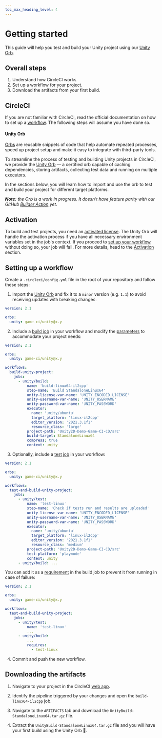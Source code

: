 ```yaml
---
toc_max_heading_level: 4
---
```


# Getting started

This guide will help you test and build your Unity project using our
[Unity Orb](https://circleci.com/developer/orbs/orb/game-ci/unity).

## Overall steps

1. Understand how CircleCI works.
2. Set up a workflow for your project.
3. Download the artifacts from your first build.

## CircleCI

If you are not familiar with CircleCI, read the official documentation on how to set up a
[workflow](https://circleci.com/docs/getting-started). The following steps will assume you have done
so.

#### Unity Orb

[Orbs](https://circleci.com/orbs/) are reusable snippets of code that help automate repeated
processes, speed up project setup and make it easy to integrate with third-party tools.

To streamline the process of testing and building Unity projects in CircleCI, we provide the
[Unity Orb](https://circleci.com/developer/orbs/orb/game-ci/unity) — a certified orb capable of
caching dependencies, storing artifacts, collecting test data and running on multiple
[executors](/docs/circleci/executors).

In the sections below, you will learn how to import and use the orb to test and build your project
for different target platforms.

_**Note:** the Orb is a work in progress. It doesn't have feature parity with our GitHub
[Builder Action](/docs/github/builder) yet._

## Activation

To build and test projects, you need an
[activated license](https://docs.unity3d.com/Manual/LicensesAndActivation.html). The Unity Orb will
handle the activation process if you have all necessary environment variables set in the job's
context. If you proceed to [set up your workflow](#setting-up-a-workflow) without doing so, your job
will fail. For more details, head to the [Activation](/docs/circleci/activation) section.

## Setting up a workflow

Create a `.circleci/config.yml` file in the root of your repository and follow these steps:

1. Import the [Unity Orb](https://circleci.com/developer/orbs/orb/game-ci/unity) and fix it to a
   `minor` version (e.g. `1.1`) to avoid receiving updates with breaking changes:

```yaml
version: 2.1

orbs:
  unity: game-ci/unity@x.y
```

2. Include a [build job](/docs/circleci/build) in your workflow and modify the
   [parameters](/docs/circleci/build#parameters) to accommodate your project needs:

```yaml
version: 2.1

orbs:
  unity: game-ci/unity@x.y

workflows:
  build-unity-project:
    jobs:
      - unity/build:
          name: 'build-linux64-il2cpp'
          step-name: 'Build StandaloneLinux64'
          unity-license-var-name: 'UNITY_ENCODED_LICENSE'
          unity-username-var-name: 'UNITY_USERNAME'
          unity-password-var-name: 'UNITY_PASSWORD'
          executor:
            name: 'unity/ubuntu'
            target_platform: 'linux-il2cpp'
            editor_version: '2021.3.1f1'
            resource_class: 'large'
          project-path: 'Unity2D-Demo-Game-CI-CD/src'
          build-target: StandaloneLinux64
          compress: true
          context: unity
```

3. Optionally, include a [test job](/docs/circleci/test) in your workflow:

```yaml
version: 2.1

orbs:
  unity: game-ci/unity@x.y

workflows:
  test-and-build-unity-project:
    jobs:
      - unity/test:
          name: 'test-linux'
          step-name: 'Check if tests run and results are uploaded'
          unity-license-var-name: 'UNITY_ENCODED_LICENSE'
          unity-username-var-name: 'UNITY_USERNAME'
          unity-password-var-name: 'UNITY_PASSWORD'
          executor:
            name: 'unity/ubuntu'
            target_platform: 'linux-il2cpp'
            editor_version: '2021.3.1f1'
            resource_class: 'medium'
          project-path: 'Unity2D-Demo-Game-CI-CD/src'
          test-platform: 'playmode'
          context: unity
      - unity/build: ...
```

You can add it as a [requirement](https://circleci.com/docs/configuration-reference#requires) in the
build job to prevent it from running in case of failure:

```yaml
version: 2.1

orbs:
  unity: game-ci/unity@x.y

workflows:
  test-and-build-unity-project:
    jobs:
      - unity/test:
          name: 'test-linux'
          ...
      - unity/build:
          ...
          requires:
            - test-linux
```

4. Commit and push the new workflow.

## Downloading the artifacts

1. Navigate to your project in the CircleCI [web app](https://app.circleci.com/).

2. Identify the pipeline triggered by your changes and open the `build-linux64-il2cpp` job.

3. Navigate to the `ARTIFACTS` tab and download the `UnityBuild-StandaloneLinux64.tar.gz` file.

4. Extract the `UnityBuild-StandaloneLinux64.tar.gz` file and you will have your first build using
   the Unity Orb 🚀.
